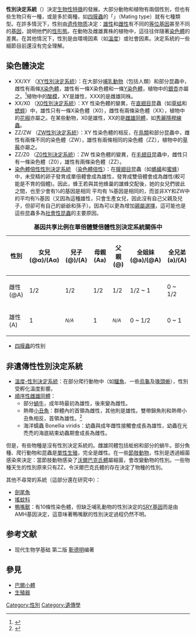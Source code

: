 {{pp-semi-sock|expiry=2023-03-17T14:32:56+00:00|small=yes}}
'''性別決定系統'''（{{lang-en|Sex-determination system}}）決定[[生物|生物]][[性特徵|性特徵]]的發展。大部分動物和植物有兩個性別，但也有些生物只有一種，或是多於兩種，如[[四膜蟲|四膜蟲]]的「{{link-en|性別 (四膜蟲)|Mating type|性別}}」（Mating type）就有七種類型。在許多情況下，性别由[[遗传物质|遗传物质]]决定：[[雄性|雄性]]和[[雌性|雌性]]有不同的[[等位基因|等位基因]]甚至不同的[[基因|基因]]，說明他們的[[比較解剖學|性形態]]。在動物及雌雄異株的植物中，這往往伴隨著[[染色體|染色體]]的差異。在其他情況下，性別是由環境因素（如[[溫度|溫度]]）或社會因素。決定系統的一些細節目前還沒有完全理解。

==染色體決定==
*XX/XY （[[XY性別決定系統|XY性別決定系統]]）：在大部分[[哺乳動物|哺乳動物]]（包括人類）和部分昆蟲中，雌性有兩條[[X染色體|X染色體]]，雄性有一條X染色體和一條[[Y染色體|Y染色體]]，植物中的[[银杏|銀杏]]亦屬之。<ref>{{Cite web |url=http://blog.sciencenet.cn/blog-274385-1083367.html |title=科学网—Y染色体会最终消失吗？男人呢？ - 王皓的博文 |access-date=2018-01-29 |archive-date=2022-01-18 |archive-url=https://web.archive.org/web/20220118081550/https://blog.sciencenet.cn/blog-274385-1083367.html |dead-url=no }}</ref>植物中的[[酸模|酸模]]，XY是雄性，XXX的是雌雄同株。
*XX/X0 （[[X0性別決定系統|X0性別決定系統]]）：XY 性染色體的變異，在[[直翅目|直翅目]]昆蟲（如[[草蜢|草蜢]]和[[蟋蟀|蟋蟀]]）中，雄性只有一條X染色體（X0），雌性有兩條染色體（XX），植物中的[[花椒|花椒]]亦屬之。在某些動物，X0是雄性，XX的是[[雌雄同體|雌雄同體]]，如[[秀麗隱桿線蟲|秀麗隱桿線蟲]]。
*ZZ/ZW （[[ZW性別決定系統|ZW性別決定系統]]）：XY 性染色體的相反，在[[鳥類|鳥類]]和部分昆蟲中，雌性有兩條不同的染色體（ZW），雄性有兩條相同的染色體（ZZ），植物中的[[草莓|草莓]]亦屬之。
*ZZ/Z0 （[[Z0性別決定系統|Z0性別決定系統]]）：ZW 性染色體的變異，在[[毛翅目|毛翅目]]昆蟲中，雌性只有一條染色體（Z0），雄性有兩條染色體（ZZ）。
*[[染色體倍性性別決定系統|染色體倍性性別決定系統]] （[[染色體倍性|染色體倍性]]）：在[[膜翅目|膜翅目]]昆蟲（如[[螞蟻|螞蟻]]和[[蜜蜂|蜜蜂]]）中，未受精的卵子發育成單倍體會成為雄性，發育成雙倍體會成為雌性(較可能是不育的個體)。因此，蜂王若與其他蜂巢的雄蜂交配後，她的女兒們彼此之間，也至少會有½的基因是相同 平均有 ¾基因是相同的，而並非XY和ZW中的平均有½基因（又因為這種雄性，只會生產女兒，因此沒有自己父親及兒子，但卻可有自己的爺爺和孫子）。因為可以更為增加[[親屬選擇|親屬選擇]]，這可能也是這些昆蟲多為[[社會性昆蟲|社會性昆蟲]]的主要原因。

{| class="wikitable" style="text-align:center"
|+ '''基因共享比例在單倍體雙倍體性別決定系統關係中'''
|-
! width="50" | 性別
! width="100" | 女兒(@α)/(Aα)
! width="100" | 兒子 (@)/(A)
! width="100" | 母親 (Aa)
! width="100" | 父親 (@)
! width="100" | 全姐妹(@a)/(@A)
! width="100" | 全兄弟(a)/(A)
|-
! 雌性(@A)
| 1/2
| 1/2
| 1/2
| 1/2
| 1/2 ~ 1
| 0 ~ 1/2
|-
! 雄性(A)
| 1
| <small>''N/A''</small>
| 1
| <small>''N/A''</small>
| 0 ~ 1/2
| 0 ~ 1
|}
*[[四膜蟲|四膜蟲]]的性别

==非遺傳性性別決定系統==
*[[溫度-性別決定系統|溫度-性別決定系統]]：在部分爬行動物中（如[[鱷魚|鱷魚]]、一些[[烏龜|烏龜]]及[[喙頭蜥|喙頭蜥]]），性別受孵化溫度影響。
*[[順序性雌雄同體|順序性雌雄同體]]：
**部分[[蝸牛|蝸牛]]，成年時最初為雄性，後來變為雌性。
**熱帶[[小丑魚|小丑魚]]：群體內的首領為雌性，其他則是雄性。雙帶錦魚則和熱帶小丑魚相反，首領為雄性。<ref>{{Cite web |url=http://blog.sciencenet.cn/home.php?mod=space&uid=582158&do=blog&id=686835 |title=科学网—生物的“性”事知多少 - 朱钦士的博文 |access-date=2018-01-29 |archive-date=2019-06-02 |archive-url=https://web.archive.org/web/20190602221212/http://blog.sciencenet.cn/home.php?mod=space&uid=582158&do=blog&id=686835 |dead-url=no }}</ref>
**海洋蠕蟲 Bonellia viridis：幼蟲與成年雌性接觸會成長為雄性，幼蟲在光禿禿的海底結束幼蟲期會成長為雌性。

但是，有些物種是沒有性別決定系統的。雌雄同體包括蚯蚓和部分的蝸牛。部分魚種、爬行動物和昆蟲是[[單性生殖|單性生殖]]，完全是雌性。在一些[[節肢動物|節肢動物]]，性別是透過細菌感染來決定：當節肢動物感染了[[沃爾巴克氏體|沃爾巴克氏體]]屬細菌，會改變動物的性別。一些物種天生的性別原來只有ZZ，令沃爾巴克氏體的存在決定了物種的性別。

其他不尋常的系統（這部分還在研究中）：

*[[劍尾魚|劍尾魚]]
*[[搖蚊科|搖蚊科]]
*[[鴨嘴獸|鴨嘴獸]]：有10條性染色體，但缺乏哺乳動物的性別決定的[[SRY基因|SRY基因]]而是由AMH基因決定，這意味著鴨嘴獸的性別決定過程仍然不明。

==参考文献==
* {{zh}} 现代生物学基础  第二版 [[靳德明|靳德明]]编著

{{reflist}}

==參見==
*[[巴爾小體|巴爾小體]]
*[[生殖器|生殖器]]

{{Sex (biology)}}

[[Category:性別|Category:性別]]
[[Category:遺傳學|Category:遺傳學]]